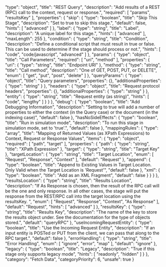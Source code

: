   "type": "object",
  "title": "REST Query",
  "description": "Add results of a REST (RPC) call to the context, request or response.",
  "required": [
    "params",
    "resultsKey"
  ],
  "properties": {
    "skip": {
      "type": "boolean",
      "title": "Skip This Stage",
      "description": "Set to true to skip this stage.",
      "default": false,
      "hints": [
        "advanced"
      ]
    },
    "label": {
      "type": "string",
      "title": "Label",
      "description": "A unique label for this stage.",
      "hints": [
        "advanced"
      ],
      "maxLength": 255
    },
    "condition": {
      "type": "string",
      "title": "Condition",
      "description": "Define a conditional script that must result in true or false. This can be used to determine if the stage should process or not.",
      "hints": [
        "code",
        "code/javascript",
        "advanced"
      ]
    },
    "params": {
      "type": "object",
      "title": "Call Parameters",
      "required": [
        "uri",
        "method"
      ],
      "properties": {
        "uri": {
          "type": "string",
          "title": "Endpoint URI"
        },
        "method": {
          "type": "string",
          "title": "Call method",
          "description": "One of GET, POST, PUT, or DELETE",
          "enum": [
            "get",
            "put",
            "post",
            "delete"
          ]
        },
        "queryParams": {
          "type": "object",
          "title": "Query parameters",
          "properties": {},
          "additionalProperties": {
            "type": "string"
          }
        },
        "headers": {
          "type": "object",
          "title": "Request protocol headers",
          "properties": {},
          "additionalProperties": {
            "type": "string"
          }
        },
        "entity": {
          "type": "string",
          "title": "Request entity (as string)",
          "hints": [
            "code",
            "lengthy"
          ]
        }
      }
    },
    "debug": {
      "type": "boolean",
      "title": "Add Debugging Information",
      "description": "Setting to true will add a number of properties to either the context (in the Query case) or the document (in the indexing case)",
      "default": false
    },
    "hasNoSideEffects": {
      "type": "boolean",
      "title": "Run in simulation mode",
      "description": "To run this stage in simulation mode, set to 'true'.",
      "default": false
    },
    "mappingRules": {
      "type": "array",
      "title": "Mapping of Returned Values (as XPath Expressions) to Context, Request or Response Values",
      "items": {
        "type": "object",
        "required": [
          "path",
          "target"
        ],
        "properties": {
          "path": {
            "type": "string",
            "title": "XPath Expression"
          },
          "target": {
            "type": "string",
            "title": "Target Key"
          },
          "targetLocation": {
            "type": "string",
            "title": "Target Location",
            "enum": [
              "Request",
              "Response",
              "Context"
            ],
            "default": "Request"
          },
          "append": {
            "type": "boolean",
            "title": "Append to Existing Values in Target Location. Only Valid when the Target Location is 'Request'",
            "default": false
          },
          "xml": {
            "type": "boolean",
            "title": "Add as an XML Fragment",
            "default": false
          }
        }
      }
    },
    "resultsLocation": {
      "type": "string",
      "title": "Results Location",
      "description": "If As Response is chosen, then the result of the RPC call will be the one and only response.  In all other cases, the stage will put the response from the REST/RPC call into the target location using the resultsKey. ",
      "enum": [
        "Request",
        "Response",
        "Context",
        "As Response"
      ],
      "default": "Request",
      "hints": [
        "advanced"
      ]
    },
    "resultsKey": {
      "type": "string",
      "title": "Results Key",
      "description": "The name of the key to store the results object under.  See the documentation for the type of objects stored.",
      "default": "queryRPC"
    },
    "useIncomingRequestEntity": {
      "type": "boolean",
      "title": "Use the Incoming Request Entity",
      "description": "If an input entity is POSTed or PUT from the client, we can pass that along to the RPC target.",
      "default": false
    },
    "errorHandling": {
      "type": "string",
      "title": "Error Handling",
      "enum": [
        "ignore",
        "error",
        "map"
      ],
      "default": "ignore"
    },
    "legacy": {
      "type": "boolean",
      "title": "Legacy",
      "description": "True if this stage only supports legacy mode",
      "hints": [
        "readonly",
        "hidden"
      ]
    }
  },
  "category": "Fetch Data",
  "categoryPriority": 6,
  "unsafe": true
}
